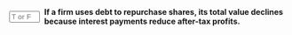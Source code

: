 ::: {.question-block}

<form onsubmit="event.preventDefault(); checkAnswerBox('module8_tf_q78','F')" style="display: flex; align-items: center; gap: 8px;">
  <input type="text" id="module8_tf_q78" name="module8_tf_q78" maxlength="1" placeholder="T or F" style="width: 55px;" data-correct-answer="F" /> 
  <label for="module8_tf_q78"><strong>If a firm uses debt to repurchase shares, its total value declines because interest payments reduce after-tax profits.</strong></label>
</form>

<div id="feedback-module8_tf_q78" class="feedback" data-status="" style="display:none;">
FALSE. Although interest reduces taxable income, the deductibility of interest creates a tax shield that can increase firm value.
</div>

:::
